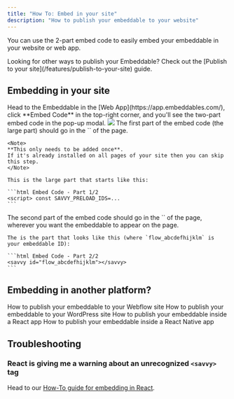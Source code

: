 ```yaml
---
title: "How To: Embed in your site"
description: "How to publish your embeddable to your website"
---
```


You can use the 2-part embed code to easily embed your embeddable in your website or web app.

<Tip>
  Looking for other ways to publish your Embeddable? Check out the [Publish to your site](/features/publish-to-your-site) guide.
</Tip>

## Embedding in your site

<Steps>
  <Step title="Grab the embed code" titleSize="h3">
    Head to the Embeddable in the [Web App](https://app.embeddables.com/), click **Embed Code** in the top-right corner,
    and you'll see the two-part embed code in the pop-up modal.
    <Frame>
      <img src="https://assets.embeddables.com/2025-04-1011_18708467466947587.12.05.gif" />
    </Frame>
  </Step>
  <Step title="Insert the first part in the Head">
    The first part of the embed code (the large part) should go in the `<HEAD>` of the page.

    <Note>
    **This only needs to be added once**.
    If it's already installed on all pages of your site then you can skip this step.
    </Note>

    This is the large part that starts like this:

    ```html Embed Code - Part 1/2
    <script> const SAVVY_PRELOAD_IDS=...
    ```

  </Step>
  <Step title="Insert the second part in the Body">
    The second part of the embed code should go in the `<BODY>` of the page, wherever you want the embeddable to appear on the page.

    The is the part that looks like this (where `flow_abcdefhijklm` is your embeddable ID):

    ```html Embed Code - Part 2/2
    <savvy id="flow_abcdefhijklm"></savvy>
    ```

  </Step>
</Steps>

## Embedding in another platform?

<CardGroup cols={2}>
  <Card title="How To: Embed in a Webflow site" icon="webflow" href="/how-to/embed-in-your-webflow-site">
    How to publish your embeddable to your Webflow site
  </Card>
  <Card title="How To: Embed in a WordPress site" icon="wordpress" href="/how-to/embed-in-your-wordpress-site">
    How to publish your embeddable to your WordPress site
  </Card>
  <Card title="How To: Embed in a React app" icon="react" href="/how-to/embed-in-react">
    How to publish your embeddable inside a React app
  </Card>
  <Card
    title="How To: Embed in a React Native app"
    icon="mobile-screen-button"
    href="/how-to/embed-in-react-native"
  >
    How to publish your embeddable inside a React Native app
  </Card>
</CardGroup>

## Troubleshooting

### React is giving me a warning about an unrecognized `<savvy>` tag

Head to our [How-To guide for embedding in React](publish-in-react).
